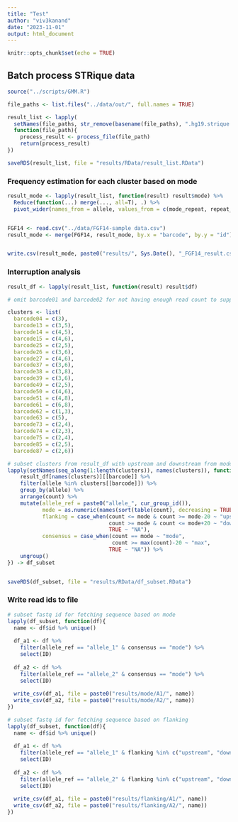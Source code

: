```yaml
---
title: "Test"
author: "viv3kanand"
date: "2023-11-01"
output: html_document
---
```


```r
knitr::opts_chunk$set(echo = TRUE)
```

## Batch process STRique data
```r
source("../scripts/GMM.R")

file_paths <- list.files("../data/out/", full.names = TRUE)

result_list <- lapply(
  setNames(file_paths, str_remove(basename(file_paths), ".hg19.strique.tsv")), 
  function(file_path){
    process_result <- process_file(file_path)
    return(process_result)
})

saveRDS(result_list, file = "results/RData/result_list.RData")
```


### Frequency estimation for each cluster based on mode
```r
result_mode <- lapply(result_list, function(result) result$mode) %>% 
  Reduce(function(...) merge(..., all=T), .) %>% 
  pivot_wider(names_from = allele, values_from = c(mode_repeat, repeat_freq, allele_freq, prop))


FGF14 <- read.csv("../data/FGF14-sample data.csv")
result_mode <- merge(FGF14, result_mode, by.x = "barcode", by.y = "id")


write.csv(result_mode, paste0("results/", Sys.Date(), "_FGF14_result.csv"))

```


### Interruption analysis
```r
result_df <- lapply(result_list, function(result) result$df)

# omit barcode01 and barcode02 for not having enough read count to support downstream analysis

clusters <- list(
  barcode04 = c(3),
  barcode13 = c(3,5),
  barcode14 = c(4,5),
  barcode15 = c(4,6),
  barcode25 = c(2,5),
  barcode26 = c(3,6),
  barcode27 = c(4,6),
  barcode37 = c(3,6),
  barcode38 = c(3,8),
  barcode39 = c(3,6),
  barcode49 = c(2,5),
  barcode50 = c(4,6),
  barcode51 = c(4,8),
  barcode61 = c(6,8),
  barcode62 = c(1,3),
  barcode63 = c(5),
  barcode73 = c(2,4),
  barcode74 = c(2,3),
  barcode75 = c(2,4),
  barcode85 = c(2,5),
  barcode87 = c(2,6))

# subset clusters from result_df with upstream and downstream from mode (+20 | -20)
lapply(setNames(seq_along(1:length(clusters)), names(clusters)), function(barcode){
    result_df[names(clusters)][[barcode]] %>% 
    filter(allele %in% clusters[[barcode]]) %>% 
    group_by(allele) %>% 
    arrange(count) %>% 
    mutate(allele_ref = paste0("allele_", cur_group_id()),
           mode = as.numeric(names(sort(table(count), decreasing = TRUE)[1])),
           flanking = case_when(count <= mode & count >= mode-20 ~ "upstream",
                                count >= mode & count <= mode+20 ~ "downstream",
                                TRUE ~ "NA"),
           consensus = case_when(count == mode ~ "mode",
                                 count >= max(count)-20 ~ "max",
                                TRUE ~ "NA")) %>% 
    ungroup()
}) -> df_subset


saveRDS(df_subset, file = "results/RData/df_subset.RData")
```

### Write read ids to file
```r
# subset fastq id for fetching sequence based on mode
lapply(df_subset, function(df){
  name <- df$id %>% unique()
  
  df_a1 <- df %>% 
    filter(allele_ref == "allele_1" & consensus == "mode") %>%
    select(ID)
  
  df_a2 <- df %>% 
    filter(allele_ref == "allele_2" & consensus == "mode") %>% 
    select(ID)
  
  write_csv(df_a1, file = paste0("results/mode/A1/", name))
  write_csv(df_a2, file = paste0("results/mode/A2/", name))
})

# subset fastq id for fetching sequence based on flanking
lapply(df_subset, function(df){
  name <- df$id %>% unique()
  
  df_a1 <- df %>% 
    filter(allele_ref == "allele_1" & flanking %in% c("upstream", "downstream")) %>%
    select(ID)
  
  df_a2 <- df %>% 
    filter(allele_ref == "allele_2" & flanking %in% c("upstream", "downstream")) %>% 
    select(ID)
  
  write_csv(df_a1, file = paste0("results/flanking/A1/", name))
  write_csv(df_a2, file = paste0("results/flanking/A2/", name))
})

```






















